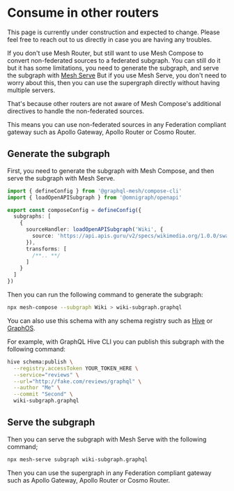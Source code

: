 
# Consume in other routers

<Callout>
  This page is currently under construction and expected to change. Please feel free to reach out to
  us directly in case you are having any troubles.
</Callout>

If you don't use Mesh Router, but still want to use Mesh Compose to convert non-federated sources to
a federated subgraph. You can still do it but it has some limitations, you need to generate the
subgraph, and serve the subgraph with [Mesh Serve](/v1/serve) But if you use Mesh Serve, you don't
need to worry about this, then you can use the supergraph directly without having multiple servers.

That's because other routers are not aware of Mesh Compose's additional directives to handle the
non-federated sources.

This means you can use non-federated sources in any Federation compliant gateway such as Apollo
Gateway, Apollo Router or Cosmo Router.

## Generate the subgraph

First, you need to generate the subgraph with Mesh Compose, and then serve the subgraph with Mesh
Serve.

```ts filename="mesh.config.ts"
import { defineConfig } from '@graphql-mesh/compose-cli'
import { loadOpenAPISubgraph } from '@omnigraph/openapi'

export const composeConfig = defineConfig({
  subgraphs: [
    {
      sourceHandler: loadOpenAPISubgraph('Wiki', {
        source: 'https://api.apis.guru/v2/specs/wikimedia.org/1.0.0/swagger.yaml'
      }),
      transforms: [
        /**.. **/
      ]
    }
  ]
})
```

Then you can run the following command to generate the subgraph:

```sh
npx mesh-compose --subgraph Wiki > wiki-subgraph.graphql
```

You can also use this schema with any schema registry such as [Hive](/v1/serve/schema-registry/hive)
or [GraphOS](/v1/serve/schema-registry/graphos).

<Callout>
For example, with GraphQL Hive CLI you can publish this subgraph with the following command:

```sh
hive schema:publish \
  --registry.accessToken YOUR_TOKEN_HERE \
  --service="reviews" \
  --url="http://fake.com/reviews/graphql" \
  --author "Me" \
  --commit "Second" \
  wiki-subgraph.graphql
```

</Callout>

## Serve the subgraph

Then you can serve the subgraph with Mesh Serve with the following command;

```sh
npx mesh-serve subgraph wiki-subgraph.graphql
```

Then you can use the supergraph in any Federation compliant gateway such as Apollo Gateway, Apollo
Router or Cosmo Router.
